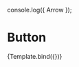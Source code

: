 
console.log({ Arrow });

<Meta title='IconButton' component={IconButton} />


# Button

<Canvas>
  <Story
    name='Default'
    args={{
      icon: Arrow,
      label: 'submit',
      type: 'submit',
    }}>
    {Template.bind({})}
  </Story>
</Canvas>
